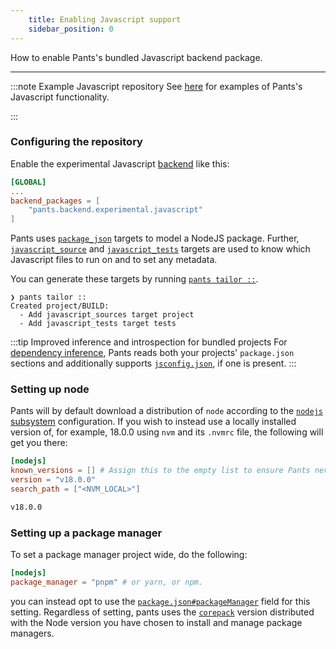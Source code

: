 ```yaml
---
    title: Enabling Javascript support
    sidebar_position: 0
---
```


How to enable Pants's bundled Javascript backend package.

---

:::note Example Javascript repository
See [here](https://github.com/pantsbuild/example-javascript) for examples of Pants's Javascript functionality.

:::

### Configuring the repository

Enable the experimental Javascript [backend](../../using-pants/key-concepts/backends.mdx) like this:

```toml title="pants.toml"
[GLOBAL]
...
backend_packages = [
    "pants.backend.experimental.javascript"
]
```

Pants uses [`package_json`](../../../reference/targets/package_json.mdx) targets to model a NodeJS package.
Further, [`javascript_source`](../../../reference/targets/javascript_source.mdx) and
[`javascript_tests`](../../../reference/targets/javascript_test.mdx) targets are used to know which Javascript files to
run on and to set any metadata.

You can generate these targets by running [`pants tailor ::`](../../getting-started/initial-configuration.mdx#5-generate-build-files).

```
❯ pants tailor ::
Created project/BUILD:
  - Add javascript_sources target project
  - Add javascript_tests target tests
```

:::tip Improved inference and introspection for bundled projects
For [dependency inference](../../introduction/how-does-pants-work.mdx#dependency-inference), Pants reads both your
projects' `package.json` sections and additionally
supports [`jsconfig.json`](https://code.visualstudio.com/docs/languages/jsconfig), if one is present.
:::

### Setting up node
Pants will by default download a distribution of `node` according to the
[`nodejs` subsystem](../../../reference/subsystems/nodejs) configuration. If you wish to instead use a locally installed
 version of, for example, 18.0.0 using `nvm` and its `.nvmrc` file, the following will get you there:

```toml tab={"label": "pants.toml"}
[nodejs]
known_versions = [] # Assign this to the empty list to ensure Pants never downloads.
version = "v18.0.0"
search_path = ["<NVM_LOCAL>"]

```

```txt tab={"label": ".nvmrc"}
v18.0.0

```

### Setting up a package manager
To set a package manager project wide, do the following:

```toml title="pants.toml"
[nodejs]
package_manager = "pnpm" # or yarn, or npm.

```

you can instead opt to use the [`package.json#packageManager`](./package.mdx#package-manager) field for this setting.
Regardless of setting, pants uses the [`corepack`](https://github.com/nodejs/corepack) version distributed with the Node
version you have chosen to install and manage package managers.